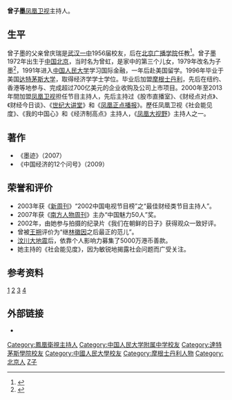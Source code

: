 '''曾子墨'''{{BD|1972年|10月22日|}}[[凤凰卫视|凤凰卫视]]主持人。

==生平==
曾子墨的父亲曾庆瑞是[[武汉市第一中学|武汉一中]]1956届校友，后在[[中国传媒大学|北京广播学院]]任教<ref>{{cite web|url=http://www.whyz.cn/content/?1026.html|title=感叹“不说假话”对得起母校——文艺评论家曾庆瑞回武汉一中|publisher=[[武汉市第一中学|武汉市第一中学]]|date=2016-04-05|quote=如今已78岁高龄的曾庆瑞是武汉一中1956届校友，毕业后考入北京大学，后在中国传媒大学任教……他的女儿曾子墨也是著名的电视主持人|accessdate=2021-12-26|archive-date=2021-12-26|archive-url=https://web.archive.org/web/20211226055932/http://www.whyz.cn/content/?1026.html}}</ref>。曾子墨1972年出生于[[中国|中国]][[北京|北京]]，当时名为曾虹，是家中的第三个儿女，1979年改名为子墨<ref>{{cite web|url=https://digest.scol.com.cn/2007/02/27/200702272308314656964.htm|title=曾子墨：名字是父母送给我最好的礼物|publisher=文摘周报|date=2007-02-27|accessdate=2021-12-26|archive-date=2021-12-26|archive-url=https://web.archive.org/web/20211226055755/https://digest.scol.com.cn/2007/02/27/200702272308314656964.htm}}</ref>，1991年进入[[中国人民大学|中国人民大学]]学习国际金融，一年后赴美国留学。1996年毕业于美国[[达特茅斯大学|达特茅斯大学]]，取得经济学学士学位。毕业后加盟[[摩根士丹利|摩根士丹利]]，先后在纽约、香港等地参与、完成超过700亿美元的企业收购及公司上市项目。2000年至2013年間加盟[[凤凰卫视|凤凰卫视]]担任节目主持人，先后主持过《股市直播室》、《财经点对点》、《财经今日谈》、《[[世纪大讲堂|世纪大讲堂]]》和《[[凤凰正点播报|凤凰正点播报]]》。歷任凤凰卫视《社会能见度》、《我的中国心》和《经济制高点》主持人，《[[凤凰大视野|凤凰大视野]]》主持人之一。

== 著作 ==
*《墨迹》（2007）
*《中国经济的12个问号》（2009）
== 荣誉和评价 ==
*2003年获《[[新周刊|新周刊]]》“2002中国电视节目榜”之“最佳财经类节目主持人”。
*2007年获《[[南方人物周刊|南方人物周刊]]》主办“中国魅力50人”奖。
*2002年，由她参与拍摄的纪录片《我们在朝鲜的日子》获得观众一致好评。
*曾被[[王朔|王朔]]评价为“继[[林徽因|林徽因]]之后最正的范儿”。
*[[汶川大地震|汶川大地震]]后，依靠个人影响力募集了5000万港币善款。
*她主持的《社会能见度》，因为敏锐地揭露社会问题而广受关注。

== 参考资料 ==
[http://phtv.ifeng.com/zimo/200712/1220_3029_449605.shtml] {{Wayback|url=http://phtv.ifeng.com/zimo/200712/1220_3029_449605.shtml |date=20190823210610 }}
[http://bjyouth.ynet.com/article.jsp?oid=19305882]{{dead link|date=2018年3月 |bot=InternetArchiveBot |fix-attempted=yes }}
[http://bjyouth.ynet.com/article.jsp?oid=45132325]{{dead link|date=2018年3月 |bot=InternetArchiveBot |fix-attempted=yes }}
[http://phtv.ifeng.com/album/renwu/200812/1212_1640_919417.shtml] {{Wayback|url=http://phtv.ifeng.com/album/renwu/200812/1212_1640_919417.shtml |date=20190821074057 }}

== 外部链接 ==
* {{sinaweibo|zengzimo}}

{{DEFAULTSORT:Z}}
[[Category:鳳凰衛視主持人|Category:鳳凰衛視主持人]]
[[Category:中国人民大学附属中学校友|Category:中国人民大学附属中学校友]]
[[Category:達特茅斯學院校友|Category:達特茅斯學院校友]]
[[Category:中國人民大學校友|Category:中國人民大學校友]]
[[Category:摩根士丹利人物|Category:摩根士丹利人物]]
[[Category:北京人|Category:北京人]]
[[Category:曾姓|Z子]]
